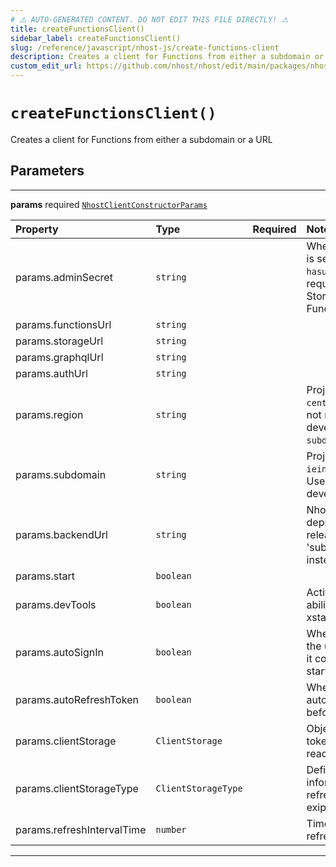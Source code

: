 ```yaml
---
# ⚠️ AUTO-GENERATED CONTENT. DO NOT EDIT THIS FILE DIRECTLY! ⚠️
title: createFunctionsClient()
sidebar_label: createFunctionsClient()
slug: /reference/javascript/nhost-js/create-functions-client
description: Creates a client for Functions from either a subdomain or a URL
custom_edit_url: https://github.com/nhost/nhost/edit/main/packages/nhost-js/src/clients/functions.ts#L24
---
```


# `createFunctionsClient()`

Creates a client for Functions from either a subdomain or a URL

## Parameters

---

**<span className="parameter-name">params</span>** <span className="optional-status">required</span> [`NhostClientConstructorParams`](/reference/docgen/javascript/nhost-js/types/nhost-client-constructor-params)

| Property                                                                                               | Type                | Required | Notes                                                                                                                                    |
| :----------------------------------------------------------------------------------------------------- | :------------------ | :------: | :--------------------------------------------------------------------------------------------------------------------------------------- |
| <span className="parameter-name"><span className="light-grey">params.</span>adminSecret</span>         | `string`            |          | When set, the admin secret is sent as a header, `x-hasura-admin-secret`, for all requests to GraphQL, Storage, and Serverless Functions. |
| <span className="parameter-name"><span className="light-grey">params.</span>functionsUrl</span>        | `string`            |          |                                                                                                                                          |
| <span className="parameter-name"><span className="light-grey">params.</span>storageUrl</span>          | `string`            |          |                                                                                                                                          |
| <span className="parameter-name"><span className="light-grey">params.</span>graphqlUrl</span>          | `string`            |          |                                                                                                                                          |
| <span className="parameter-name"><span className="light-grey">params.</span>authUrl</span>             | `string`            |          |                                                                                                                                          |
| <span className="parameter-name"><span className="light-grey">params.</span>region</span>              | `string`            |          | Project region (e.g. `eu-central-1`) Project region is not required during local development (when `subdomain` is `localhost`)           |
| <span className="parameter-name"><span className="light-grey">params.</span>subdomain</span>           | `string`            |          | Project subdomain (e.g. `ieingiwnginwnfnegqwvdqwdwq`) Use `localhost` during local development                                           |
| <span className="parameter-name"><span className="light-grey">params.</span>backendUrl</span>          | `string`            |          | Nhost backend URL Will be deprecated in a future release. Please look at 'subdomain' and 'region' instead.                               |
| <span className="parameter-name"><span className="light-grey">params.</span>start</span>               | `boolean`           |          |                                                                                                                                          |
| <span className="parameter-name"><span className="light-grey">params.</span>devTools</span>            | `boolean`           |          | Activate devTools e.g. the ability to connect to the xstate inspector                                                                    |
| <span className="parameter-name"><span className="light-grey">params.</span>autoSignIn</span>          | `boolean`           |          | When set to true, will parse the url on startup to check if it contains a refresh token to start the session with                        |
| <span className="parameter-name"><span className="light-grey">params.</span>autoRefreshToken</span>    | `boolean`           |          | When set to true, will automatically refresh token before it expires                                                                     |
| <span className="parameter-name"><span className="light-grey">params.</span>clientStorage</span>       | `ClientStorage`     |          | Object where the refresh token will be persisted and read locally.                                                                       |
| <span className="parameter-name"><span className="light-grey">params.</span>clientStorageType</span>   | `ClientStorageType` |          | Define a way to get information about the refresh token and its exipration date.                                                         |
| <span className="parameter-name"><span className="light-grey">params.</span>refreshIntervalTime</span> | `number`            |          | Time interval until token refreshes, in seconds                                                                                          |

---
